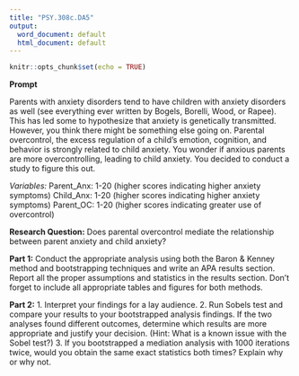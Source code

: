 ```yaml
---
title: "PSY.308c.DA5"
output:
  word_document: default
  html_document: default
---
```


```r
knitr::opts_chunk$set(echo = TRUE)
```

**Prompt**

Parents with anxiety disorders tend to have children with anxiety disorders as well (see everything ever written by Bogels, Borelli, Wood, or Rapee). This has led some to hypothesize that anxiety is genetically transmitted. However, you think there might be something else going on. Parental overcontrol, the excess regulation of a child's emotion, cognition, and behavior is strongly related to child anxiety. You wonder if anxious parents are more overcontrolling, leading to child anxiety. You decided to conduct a study to figure this out. 

*Variables:*
Parent_Anx: 1-20 (higher scores indicating higher anxiety symptoms)
Child_Anx: 1-20 (higher scores indicating higher anxiety symptoms)
Parent_OC: 1-20 (higher scores indicating greater use of overcontrol)

**Research Question:** Does parental overcontrol mediate the relationship between parent anxiety and child anxiety?

**Part 1:** 
Conduct the appropriate analysis using both the Baron & Kenney method and bootstrapping techniques and write an APA results section. Report all the proper assumptions and statistics in the results section. Don't forget to include all appropriate tables and figures for both methods. 

**Part 2:**
1. Interpret your findings for a lay audience. 
2. Run Sobels test and compare your results to your bootstrapped analysis findings. If the two analyses found different outcomes, determine which results are more appropriate and justify your decision. (Hint: What is a known issue with the Sobel test?)
3. If you bootstrapped a mediation analysis with 1000 iterations twice, would you obtain the same exact statistics both times? Explain why or why not. 







